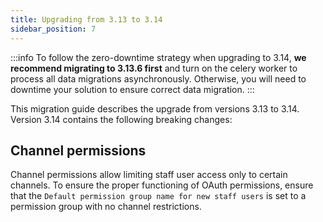 ```yaml
---
title: Upgrading from 3.13 to 3.14
sidebar_position: 7
---
```


:::info
To follow the zero-downtime strategy when upgrading to 3.14, **we recommend migrating to 3.13.6 first** and turn on the celery worker to process all data migrations asynchronously.
Otherwise, you will need to downtime your solution to ensure correct data migration.
:::

This migration guide describes the upgrade from versions 3.13 to 3.14. Version 3.14 contains the following breaking changes:

## Channel permissions

Channel permissions allow limiting staff user access only to certain channels. To ensure
the proper functioning of OAuth permissions, ensure that the `Default permission group name for new staff users`
is set to a permission group with no channel restrictions.
